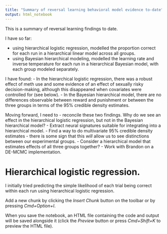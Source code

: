 ```yaml
---
title: "Summary of reversal learning behavioral model evidence to-date"
output: html_notebook
---
```


This is a summary of reversal learning findings to date.

I have so far:

 - using hierarchical logistic regression, modelled the proportion correct for each run in a hierarchical linear model across all groups.
 - using Bayesian hierarchical modeling, modelled the learning rate and inverse temperature for each run in a hierarchical Bayesian model, with each group modeled separately.
 
I have found:
 - In the hierarchical logistic regression, there was a robust effect of meth use and some evidence of an effect of sexually risky decision-making, although this disappeared when covariates were controlled for (see below).
 - In the Bayesian hierarchical model, there are no differences observable between reward and punishment or between the three groups in terms of the 95% credible density estimates.

Moving forward, I need to
 - reconcile these two findings. Why do we see an effect in the hierarchical logistic regression, but not in the Bayesian hierarchical model?
 - Extract neural signatures suitable for integrating into a hierarchical model.
 - Find a way to do multivariate 95% credible density estimates - there is some sign that this *will* allow us to see distinctions between our experimental groups.
 - Consider a hierarchical model that estimates effects of all three groups together?
 - Work with Brandon on a DE-MCMC implementation.

# Hierarchical logistic regression.

I initially tried predicting the simple likelihood of each trial being correct within each run using hierarchical logistic regression.



Add a new chunk by clicking the *Insert Chunk* button on the toolbar or by pressing *Cmd+Option+I*.

When you save the notebook, an HTML file containing the code and output will be saved alongside it (click the *Preview* button or press *Cmd+Shift+K* to preview the HTML file).
